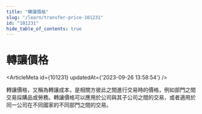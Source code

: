 ```yaml
---
title: "轉讓價格"
slug: "/learn/transfer-price-101231"
id: "101231"
hide_table_of_contents: true
---
```



# 轉讓價格

<ArticleMeta id={101231} updatedAt={'2023-09-26 13:58:54'} />
<div className='border-solid border-b border-t-0 my-4 border-[var(--ifm-color-gray-300)]' />

轉讓價格，又稱為轉讓成本，是相關方彼此之間進行交易時的價格，例如部門之間交易採購品或勞務。轉讓價格可以應用於公司與其子公司之間的交易，或者適用於同一公司在不同國家的不同部門之間的交易。

